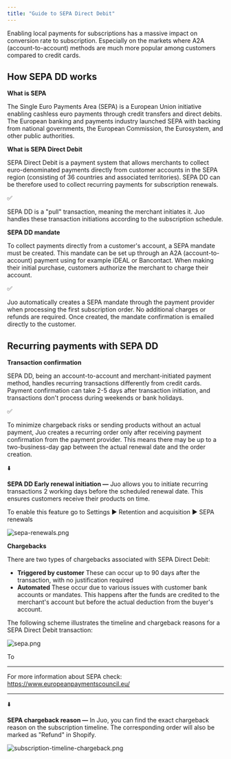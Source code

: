 ```yaml
---
title: "Guide to SEPA Direct Debit"
---
```


Enabling local payments for subscriptions has a massive impact on conversion rate to subscription. Especially on the markets where A2A (account-to-account) methods are much more popular among customers compared to credit cards.

## How SEPA DD works

**What is SEPA**

The Single Euro Payments Area (SEPA) is a European Union initiative enabling cashless euro payments through credit transfers and direct debits. The European banking and payments industry launched SEPA with backing from national governments, the European Commission, the Eurosystem, and other public authorities.

**What is SEPA Direct Debit**

SEPA Direct Debit is a payment system that allows merchants to collect euro-denominated payments directly from customer accounts in the SEPA region (consisting of 36 countries and associated territories). SEPA DD can be therefore used to collect recurring payments for subscription renewals.

<aside>
✅

SEPA DD is a "pull" transaction, meaning the merchant initiates it. Juo handles these transaction initiations according to the subscription schedule.

</aside>

**SEPA DD mandate**

To collect payments directly from a customer's account, a SEPA mandate must be created. This mandate can be set up through an A2A (account-to-account) payment using for example iDEAL or Bancontact. When making their initial purchase, customers authorize the merchant to charge their account.

<aside>
✅

Juo automatically creates a SEPA mandate through the payment provider when processing the first subscription order. No additional charges or refunds are required. Once created, the mandate confirmation is emailed directly to the customer.

</aside>

## Recurring payments with SEPA DD

**Transaction confirmation**

SEPA DD, being an account-to-account and merchant-initiated payment method, handles recurring transactions differently from credit cards. Payment confirmation can take 2-5 days after transaction initiation, and transactions don't process during weekends or bank holidays.

<aside>
✅

To minimize chargeback risks or sending products without an actual payment, Juo creates a recurring order only after receiving payment confirmation from the payment provider. This means there may be up to a two-business-day gap between the actual renewal date and the order creation. 

</aside>

<aside>
⬇️

**SEPA DD Early renewal initiation —** Juo allows you to initiate recurring transactions 2 working days before the scheduled renewal date. This ensures customers receive their products on time.

To enable this feature go to Settings ▶️ Retention and acquisition ▶️ SEPA renewals

</aside>

![sepa-renewals.png](https://cdn.juo.io/content-uploads/sepa_renewals_91dc9b2cd4.png)

**Chargebacks**

There are two types of chargebacks associated with SEPA Direct Debit:

- **Triggered by customer**
These can occur up to 90 days after the transaction, with no justification required
- **Automated**
These occur due to various issues with customer bank accounts or mandates. This happens after the funds are credited to the merchant's account but before the actual deduction from the buyer's account.

The following scheme illustrates the timeline and chargeback reasons for a SEPA Direct Debit transaction:

![sepa.png](https://cdn.juo.io/content-uploads/sepa_b574198047.png)

To 

---

For more information about SEPA check:
https://www.europeanpaymentscouncil.eu/

---

<aside>
⬇️

**SEPA chargeback reason —** In Juo, you can find the exact chargeback reason on the subscription timeline. The corresponding order will also be marked as "Refund" in Shopify.

</aside>

![subscription-timeline-chargeback.png](https://cdn.juo.io/content-uploads/subscription_timeline_chargeback_ca6d150b43.png)